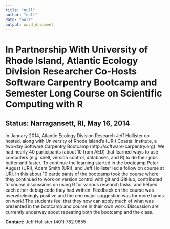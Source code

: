 ```yaml
---
title: "null"
author: "null"
date: "null"
output: word_document
---
```


# In Partnership With University of Rhode Island, Atlantic Ecology Division Researcher Co-Hosts Software Carpentry Bootcamp and Semester Long Course on Scientific Computing with R 

## Status: Narragansett, RI, May 16, 2014

In January 2014, Atlantic Ecology Division Research Jeff Hollister co-hosted, along with University of Rhode Island's (URI) Coastal Institute, a two-day Software Carpentry Bootcamp (http://software-carpentry.org).  We had nearly 40 participants (about 10 from AED) that learned ways to use computers (e.g. shell, version control, databases,  and R) to do their jobs better and faster. To continue the learning started in the bootcamp Peter August (URI), Adam Smith (URI), and Jeff Hollister led a follow on course at URI.  In this about 10 participants of the bootcamp took the course where they continued to work on version control with git and GitHub, contributed to course discussions on using R for various research tasks, and helped each other debug code they had written.  Feedback on the course was overwhelmingly positive and the one major suggestion was for more hands on work!  The students feel that they now can apply much of what was presented in the bootcamp and course in their own work.  Discussion are currently underway about repeating both the bootcamp and the class.    

**Contact:** Jeff Hollister (401) 782 9655